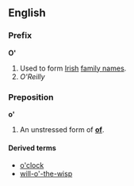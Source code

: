 ==English==
===Prefix===
'''O' '''

#Used to form [[Irish]] [[family name]]s.
#''O'Reilly''

===Preposition===
'''o' '''

#An unstressed form of '''[[of]]'''.

====Derived terms====
*[[o'clock]]
*[[will-o'-the-wisp]]